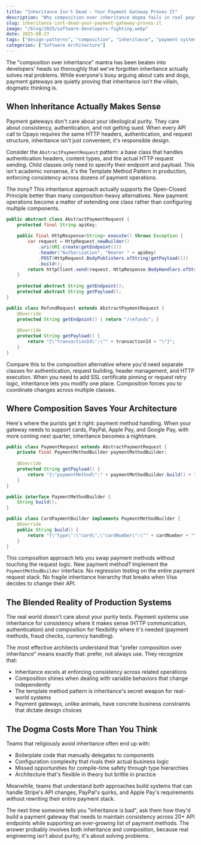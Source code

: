 ```yaml
---
title: "Inheritance Isn't Dead - Your Payment Gateway Proves It"
description: "Why composition over inheritance dogma fails in real payment systems, and how to blend both approaches for practical software design."
slug: inheritance-isnt-dead-your-payment-gateway-proves-it
image: "/blog/2025/software-developers-fighting.webp"
date: 2025-08-27
tags: ["design-patterns", "composition", "inheritance", "payment-systems"]
categories: ["Software Architecture"]
---
```


The "composition over inheritance" mantra has been beaten into developers' heads so thoroughly that we've forgotten inheritance actually solves real problems. While everyone's busy arguing about cats and dogs, payment gateways are quietly proving that inheritance isn't the villain, dogmatic thinking is.

## When Inheritance Actually Makes Sense

Payment gateways don't care about your ideological purity. They care about consistency, authentication, and not getting sued. When every API call to Opayo requires the same HTTP headers, authentication, and request structure, inheritance isn't just convenient, it's responsible design.

Consider the `AbstractPaymentRequest` pattern: a base class that handles authentication headers, content types, and the actual HTTP request sending. Child classes only need to specify their endpoint and payload. This isn't academic nonsense, it's the Template Method Pattern in production, enforcing consistency across dozens of payment operations.

The irony? This inheritance approach actually supports the Open-Closed Principle better than many composition-heavy alternatives. New payment operations become a matter of extending one class rather than configuring multiple components.

```java
public abstract class AbstractPaymentRequest {
    protected final String apiKey;
    
    public final HttpResponse<String> execute() throws Exception {
        var request = HttpRequest.newBuilder()
            .uri(URI.create(getEndpoint()))
            .header("Authorization", "Bearer " + apiKey)
            .POST(HttpRequest.BodyPublishers.ofString(getPayload()))
            .build();
        return httpClient.send(request, HttpResponse.BodyHandlers.ofString());
    }
    
    protected abstract String getEndpoint();
    protected abstract String getPayload();
}

public class RefundRequest extends AbstractPaymentRequest {
    @Override
    protected String getEndpoint() { return "/refunds"; }
    
    @Override
    protected String getPayload() { 
        return "{\"transactionId\":\"" + transactionId + "\"}"; 
    }
}
```

Compare this to the composition alternative where you'd need separate classes for authentication, request building, header management, and HTTP execution. When you need to add SSL certificate pinning or request retry logic, inheritance lets you modify one place. Composition forces you to coordinate changes across multiple classes.

## Where Composition Saves Your Architecture

Here's where the purists get it right: payment method handling. When your gateway needs to support cards, PayPal, Apple Pay, and Google Pay, with more coming next quarter, inheritance becomes a nightmare.

```java
public class PaymentRequest extends AbstractPaymentRequest {
    private final PaymentMethodBuilder paymentMethodBuilder;
    
    @Override
    protected String getPayload() {
        return "{\"paymentMethod\":" + paymentMethodBuilder.build() + "}";
    }
}

public interface PaymentMethodBuilder {
    String build();
}

public class CardPaymentBuilder implements PaymentMethodBuilder {
    @Override
    public String build() {
        return "{\"type\":\"card\",\"cardNumber\":\"" + cardNumber + "\"}";
    }
}
```

This composition approach lets you swap payment methods without touching the request logic. New payment method? Implement the `PaymentMethodBuilder` interface. No regression testing on the entire payment request stack. No fragile inheritance hierarchy that breaks when Visa decides to change their API.

## The Blended Reality of Production Systems

The real world doesn't care about your purity tests. Payment systems use inheritance for consistency where it makes sense (HTTP communication, authentication) and composition for flexibility where it's needed (payment methods, fraud checks, currency handling).


The most effective architects understand that "prefer composition over inheritance" means exactly that: prefer, not always use. They recognize that:

- Inheritance excels at enforcing consistency across related operations
- Composition shines when dealing with variable behaviors that change independently
- The template method pattern is inheritance's secret weapon for real-world systems
- Payment gateways, unlike animals, have concrete business constraints that dictate design choices

## The Dogma Costs More Than You Think

Teams that religiously avoid inheritance often end up with:
- Boilerplate code that manually delegates to components
- Configuration complexity that rivals their actual business logic
- Missed opportunities for compile-time safety through type hierarchies
- Architecture that's flexible in theory but brittle in practice

Meanwhile, teams that understand both approaches build systems that can handle Stripe's API changes, PayPal's quirks, and Apple Pay's requirements without rewriting their entire payment stack.

The next time someone tells you "inheritance is bad", ask them how they'd build a payment gateway that needs to maintain consistency across 20+ API endpoints while supporting an ever-growing list of payment methods. The answer probably involves both inheritance and composition, because real engineering isn't about purity, it's about solving problems.